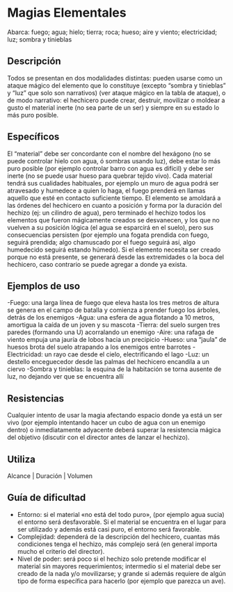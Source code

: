 # Magias Elementales

Abarca: fuego; agua; hielo; tierra; roca; hueso; aire y viento; electricidad; luz; sombra y tinieblas

## Descripción

Todos se presentan en dos modalidades distintas: pueden usarse como un ataque mágico del elemento que lo constituye (excepto “sombra y tinieblas” y “luz” que solo son narrativos) (ver ataque mágico en la tabla de ataque), o de modo narrativo: el hechicero puede crear, destruir, movilizar o moldear a gusto el material inerte (no sea parte de un ser) y siempre en su estado lo más puro posible.

## Específicos

El “material” debe ser concordante con el nombre del hexágono (no se puede controlar hielo con agua, ó sombras usando luz), debe estar lo más puro posible (por ejemplo controlar barro con agua es difícil) y debe ser inerte (no se puede usar hueso para quebrar tejido vivo).
Cada material tendrá sus cualidades habituales, por ejemplo un muro de agua podrá ser atravesado y humedece a quien lo haga, el fuego prenderá en llamas aquello que esté en contacto suficiente tiempo. El elemento se amoldará a las órdenes del hechicero en cuanto a posición y forma por la duración del hechizo (ej: un cilindro de agua), pero terminado el hechizo todos los elementos que fueron mágicamente creados se desvanecen, y los que no vuelven a su posición lógica (el agua se esparcirá en el suelo), pero sus consecuencias persisten (por ejemplo una fogata prendida con fuego, seguirá prendida; algo chamuscado por el fuego seguirá así, algo humedecido seguirá estando húmedo).
Si el elemento necesita ser creado porque no está presente, se generará desde las extremidades o la boca del hechicero, caso contrario se puede agregar a donde ya exista.

## Ejemplos de uso

-Fuego: una larga línea de fuego que eleva hasta los tres metros de altura se genera en el campo de batalla y comienza a prender fuego los árboles, detrás de los enemigos
-Agua: una esfera de agua flotando a 10 metros, amortigua la caída de un joven y su mascota
-Tierra: del suelo surgen tres paredes (formando una U) acorralando un enemigo
-Aire: una rafaga de viento empuja una jauría de lobos hacia un precipicio
-Hueso: una “jaula” de huesos brota del suelo atrapando a los enemigos entre barrotes
-Electricidad: un rayo cae desde el cielo, electrificando el lago
-Luz: un destello enceguecedor desde las palmas del hechicero encandila a un ciervo
-Sombra y tinieblas: la esquina de la habitación se torna ausente de luz, no dejando ver que se encuentra allí

## Resistencias

Cualquier intento de usar la magia afectando espacio donde ya está un ser vivo (por ejemplo intentando hacer un cubo de agua con un enemigo dentro) o inmediatamente adyacente deberá superar la resistencia mágica del objetivo (discutir con el director antes de lanzar el hechizo).

## Utiliza

Alcance | Duración | Volumen

## Guía de dificultad

- Entorno: si el material «no está del todo puro», (por ejemplo agua sucia) el entorno será desfavorable. Si el material se encuentra en el lugar para ser utilizado y además está casi puro, el entorno será favorable.
- Complejidad: dependerá de la descripción del hechicero, cuantas más condiciones tenga el hechizo, más complejo será (en general importa mucho el criterio del director).
- Nivel de poder: será poco si el hechizo solo pretende modificar el material sin mayores requerimientos; intermedio si el material debe ser creado de la nada y/o movilizarse; y grande si además requiere de algún tipo de forma específica para hacerlo (por ejemplo que parezca un ave).
